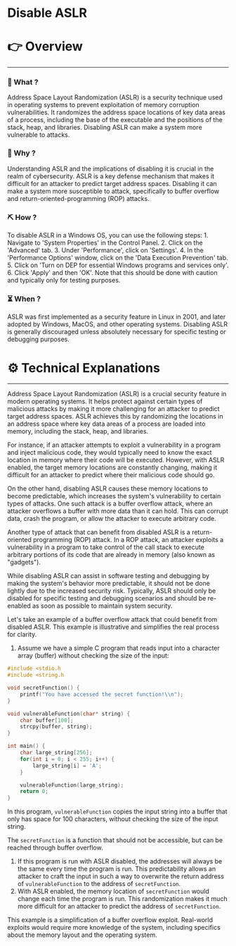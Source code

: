 # Disable ASLR


# 👉 Overview

---

### 👀 What ?

Address Space Layout Randomization (ASLR) is a security technique used in operating systems to prevent exploitation of memory corruption vulnerabilities. It randomizes the address space locations of key data areas of a process, including the base of the executable and the positions of the stack, heap, and libraries. Disabling ASLR can make a system more vulnerable to attacks.


### 🧐 Why ?

Understanding ASLR and the implications of disabling it is crucial in the realm of cybersecurity. ASLR is a key defense mechanism that makes it difficult for an attacker to predict target address spaces. Disabling it can make a system more susceptible to attack, specifically to buffer overflow and return-oriented-programming (ROP) attacks.


### ⛏️ How ?

To disable ASLR in a Windows OS, you can use the following steps: 1. Navigate to 'System Properties' in the Control Panel. 2. Click on the 'Advanced' tab. 3. Under 'Performance', click on 'Settings'. 4. In the 'Performance Options' window, click on the 'Data Execution Prevention' tab. 5. Click on 'Turn on DEP for essential Windows programs and services only'. 6. Click 'Apply' and then 'OK'. Note that this should be done with caution and typically only for testing purposes.


### ⏳ When ?

ASLR was first implemented as a security feature in Linux in 2001, and later adopted by Windows, MacOS, and other operating systems. Disabling ASLR is generally discouraged unless absolutely necessary for specific testing or debugging purposes.


# ⚙️ Technical Explanations

---

Address Space Layout Randomization (ASLR) is a crucial security feature in modern operating systems. It helps protect against certain types of malicious attacks by making it more challenging for an attacker to predict target address spaces. ASLR achieves this by randomizing the locations in an address space where key data areas of a process are loaded into memory, including the stack, heap, and libraries.

For instance, if an attacker attempts to exploit a vulnerability in a program and inject malicious code, they would typically need to know the exact location in memory where their code will be executed. However, with ASLR enabled, the target memory locations are constantly changing, making it difficult for an attacker to predict where their malicious code should go.

On the other hand, disabling ASLR causes these memory locations to become predictable, which increases the system's vulnerability to certain types of attacks. One such attack is a buffer overflow attack, where an attacker overflows a buffer with more data than it can hold. This can corrupt data, crash the program, or allow the attacker to execute arbitrary code.

Another type of attack that can benefit from disabled ASLR is a return-oriented programming (ROP) attack. In a ROP attack, an attacker exploits a vulnerability in a program to take control of the call stack to execute arbitrary portions of its code that are already in memory (also known as "gadgets").

While disabling ASLR can assist in software testing and debugging by making the system's behavior more predictable, it should not be done lightly due to the increased security risk. Typically, ASLR should only be disabled for specific testing and debugging scenarios and should be re-enabled as soon as possible to maintain system security.

Let's take an example of a buffer overflow attack that could benefit from disabled ASLR. This example is illustrative and simplifies the real process for clarity.

1. Assume we have a simple C program that reads input into a character array (buffer) without checking the size of the input:

```c
#include <stdio.h
#include <string.h

void secretFunction() {
    printf("You have accessed the secret function!\\n");
}

void vulnerableFunction(char* string) {
    char buffer[100];
    strcpy(buffer, string);
}

int main() {
    char large_string[256];
    for(int i = 0; i < 255; i++) {
        large_string[i] = 'A';
    }

    vulnerableFunction(large_string);
    return 0;
}

```

In this program, `vulnerableFunction` copies the input string into a buffer that only has space for 100 characters, without checking the size of the input string.

The `secretFunction` is a function that should not be accessible, but can be reached through buffer overflow.

1. If this program is run with ASLR disabled, the addresses will always be the same every time the program is run. This predictability allows an attacker to craft the input in such a way to overwrite the return address of `vulnerableFunction` to the address of `secretFunction`.
2. With ASLR enabled, the memory location of `secretFunction` would change each time the program is run. This randomization makes it much more difficult for an attacker to predict the address of `secretFunction`.

This example is a simplification of a buffer overflow exploit. Real-world exploits would require more knowledge of the system, including specifics about the memory layout and the operating system.
